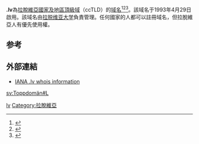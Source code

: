 {{Expand|time=2018-04-01T08:52:04+00:00}}
'''.lv'''為[[拉脫維亞|拉脫維亞]][[國家及地區頂級域|國家及地區頂級域]]（ccTLD）的[[域名|域名]]<ref>{{Cite book|title=常用电脑词语速查手册|last=何弘主编|first=|publisher=西安：西安出版社|year=2000|isbn=7-80594-644-2|location=|pages=201-202}}</ref><ref>{{Cite book|title=英德汉广播电视技术词典|last=（德）赫伯特·蒂尔曼（Herbert Tillmann）编；梁瑛等译|first=|publisher=北京：中国广播电视出版社|year=2002|isbn=7-5043-3793-5|location=|pages=440-442}}</ref><ref>{{Cite book|title=大学计算机基础|last=刘丕娥主编|first=|publisher=哈尔滨：哈尔滨工业大学出版社|year=2010|isbn=978-7-5603-3056-3|location=|pages=342-345}}</ref>。該域名于1993年4月29日啟用。該域名由[[拉脱维亚大学|拉脱维亚大学]]負責管理。任何國家的人都可以註冊域名，但拉脫維亞人有優先使用權。

== 参考 ==
{{reflist}}

== 外部連結 ==
* [http://www.iana.org/root-whois/lv.htm IANA .lv whois information]{{Wayback|url=http://www.iana.org/root-whois/lv.htm |date=20080907094430 }}

{{Internet-stub}}

{{CcTLD}}

[[Category:國家及地區頂級域|lv]]
[[Category:拉脫維亞|Category:拉脫維亞]]

[[sv:Toppdomän#L|sv:Toppdomän#L]]